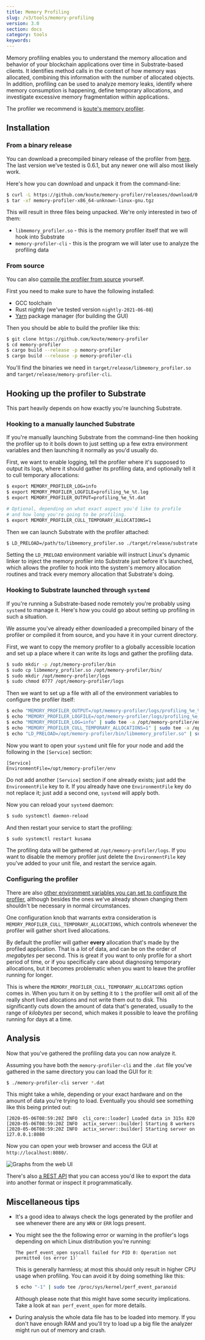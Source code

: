 ```yaml
---
title: Memory Profiling
slug: /v3/tools/memory-profiling
version: 3.0 
section: docs
category: tools
keywords:
---
```


Memory profiling enables you to understand the memory allocation and behavior of your blockchain
applications over time in Substrate-based clients. It identifies method calls in the context of how
memory was allocated, combining this information with the number of allocated objects. In addition,
profiling can be used to analyze memory leaks, identify where memory consumption is happening,
define temporary allocations, and investigate excessive memory fragmentation within applications.

The profiler we recommend is [koute's memory profiler](https://github.com/koute/memory-profiler).

## Installation

### From a binary release

You can download a precompiled binary release of the profiler from [here](https://github.com/koute/memory-profiler/releases).
The last version we've tested is 0.6.1, but any newer one will also most likely work.

Here's how you can download and unpack it from the command-line:

```bash
$ curl -L https://github.com/koute/memory-profiler/releases/download/0.6.1/memory-profiler-x86_64-unknown-linux-gnu.tgz -o memory-profiler-x86_64-unknown-linux-gnu.tgz
$ tar -xf memory-profiler-x86_64-unknown-linux-gnu.tgz
```

This will result in three files being unpacked. We're only interested in two of them:

- `libmemory_profiler.so` - this is the memory profiler itself that we will hook into Substrate
- `memory-profiler-cli` - this is the program we will later use to analyze the profiling data

### From source

You can also [compile the profiler from source](https://github.com/koute/memory-profiler#building) yourself.

First you need to make sure to have the following installed:

- GCC toolchain
- Rust nightly (we've tested version `nightly-2021-06-08`)
- [Yarn](https://yarnpkg.com) package manager (for building the GUI)

Then you should be able to build the profiler like this:

```bash
$ git clone https://github.com/koute/memory-profiler
$ cd memory-profiler
$ cargo build --release -p memory-profiler
$ cargo build --release -p memory-profiler-cli
```

You'll find the binaries we need in `target/release/libmemory_profiler.so` and `target/release/memory-profiler-cli`.

## Hooking up the profiler to Substrate

This part heavily depends on how exactly you're launching Substrate.

### Hooking to a manually launched Substrate

If you're manually launching Substrate from the command-line then hooking the profiler up to it
boils down to just setting up a few extra environment variables and then launching it normally as
you'd usually do.

First, we want to enable logging, tell the profiler where it's supposed to output its logs, where it
should gather its profiling data, and optionally tell it to cull temporary allocations:

```bash
$ export MEMORY_PROFILER_LOG=info
$ export MEMORY_PROFILER_LOGFILE=profiling_%e_%t.log
$ export MEMORY_PROFILER_OUTPUT=profiling_%e_%t.dat

# Optional, depending on what exact aspect you'd like to profile
# and how long you're going to be profiling.
$ export MEMORY_PROFILER_CULL_TEMPORARY_ALLOCATIONS=1
```

Then we can launch Substrate with the profiler attached:

```bash
$ LD_PRELOAD=/path/to/libmemory_profiler.so ./target/release/substrate
```

Setting the `LD_PRELOAD` environment variable will instruct Linux's dynamic linker to inject the
memory profiler into Substrate just before it's launched, which allows the profiler to hook into the
system's memory allocation routines and track every memory allocation that Substrate's doing.

### Hooking to Substrate launched through `systemd`

If you're running a Substrate-based node remotely you're probably using `systemd` to manage it.
Here's how you could go about setting up profiling in such a situation.

We assume you've already either downloaded a precompiled binary of the profiler or compiled it from
source, and you have it in your current directory.

First, we want to copy the memory profiler to a globally accessible location and set up a place
where it can write its logs and gather the profiling data.

```bash
$ sudo mkdir -p /opt/memory-profiler/bin
$ sudo cp libmemory_profiler.so /opt/memory-profiler/bin/
$ sudo mkdir /opt/memory-profiler/logs
$ sudo chmod 0777 /opt/memory-profiler/logs
```

Then we want to set up a file with all of the environment variables to configure the profiler itself:

```bash
$ echo "MEMORY_PROFILER_OUTPUT=/opt/memory-profiler/logs/profiling_%e_%t_%p.dat" | sudo tee /opt/memory-profiler/env
$ echo "MEMORY_PROFILER_LOGFILE=/opt/memory-profiler/logs/profiling_%e_%t_%p.txt" | sudo tee -a /opt/memory-profiler/env
$ echo "MEMORY_PROFILER_LOG=info" | sudo tee -a /opt/memory-profiler/env
$ echo "MEMORY_PROFILER_CULL_TEMPORARY_ALLOCATIONS=1" | sudo tee -a /opt/memory-profiler/env
$ echo "LD_PRELOAD=/opt/memory-profiler/bin/libmemory_profiler.so" | sudo tee -a /opt/memory-profiler/env
```

Now you want to open your `systemd` unit file for your node and add the following in the `[Service]` section:

```
[Service]
EnvironmentFile=/opt/memory-profiler/env
```

Do not add another `[Service]` section if one already exists; just add the `EnvironmentFile` key to it.
If you already have one `EnvironmentFile` key do not replace it; just add a second one, `systemd` will apply both.

Now you can reload your `systemd` daemon:

```bash
$ sudo systemctl daemon-reload
```

And then restart your service to start the profiling:

```bash
$ sudo systemctl restart kusama
```

The profiling data will be gathered at `/opt/memory-profiler/logs`. If you want to disable the
memory profiler just delete the `EnvironmentFile` key you've added to your unit file, and restart
the service again.

### Configuring the profiler

There are also [other environment variables you can set to configure the profiler](https://github.com/koute/memory-profiler#environment-variables-used-by-libmemory_profilerso),
although besides the ones we've already shown changing them shouldn't be necessary in normal circumstances.

One configuration knob that warrants extra consideration is `MEMORY_PROFILER_CULL_TEMPORARY_ALLOCATIONS`,
which controls whenever the profiler will gather short lived allocations.

By default the profiler will gather **every** allocation that's made by the profiled application.
That is a _lot_ of data, and can be on the order of _megabytes_ per second. This is great if you
want to only profile for a short period of time, or if you specifically care about diagnosing
temporary allocations, but it becomes problematic when you want to leave the profiler running for
longer.

This is where the `MEMORY_PROFILER_CULL_TEMPORARY_ALLOCATIONS` option comes in. When you turn it on
by setting it to `1` the profiler will omit all of the really short lived allocations and not write
them out to disk. This significantly cuts down the amount of data that's generated, usually to the
range of _kilobytes_ per second, which makes it possible to leave the profiling running for days at
a time.

## Analysis

Now that you've gathered the profiling data you can now analyze it.

Assuming you have both the `memory-profiler-cli` and the `.dat` file you've gathered
in the same directory you can load the GUI for it:

```bash
$ ./memory-profiler-cli server *.dat
```

This might take a while, depending or your exact hardware and on the amount of data you're trying to load.
Eventually you should see something like this being printed out:

```
[2020-05-06T08:59:20Z INFO  cli_core::loader] Loaded data in 315s 820
[2020-05-06T08:59:20Z INFO  actix_server::builder] Starting 8 workers
[2020-05-06T08:59:20Z INFO  actix_server::builder] Starting server on 127.0.0.1:8080
```

Now you can open your web browser and access the GUI at `http://localhost:8080/`.

![Graphs from the web UI](../../../../src/images/docs/tools/mem-profiling-memory-graph.png)

There's also [a REST API](https://github.com/koute/memory-profiler#rest-api-exposed-by-memory-profiler-cli-server)
that you can access you'd like to export the data into another format or inspect it programmatically.

## Miscellaneous tips

- It's a good idea to always check the logs generated by the profiler and see whenever there are any
  `WRN` or `ERR` logs present.

- You might see the the following error or warning in the profiler's logs depending on which Linux
  distribution you're running:

  ```
  The perf_event_open syscall failed for PID 0: Operation not permitted (os error 1)`
  ```

  This is generally harmless; at most this should only result in higher CPU usage when profiling.
  You can avoid it by doing something like this:

  ```bash
  $ echo "-1" | sudo tee /proc/sys/kernel/perf_event_paranoid
  ```

  Although please note that this might have some security implications. Take a look at
  `man perf_event_open` for more details.

- During analysis the whole data file has to be loaded into memory. If you don't have enough RAM
  and you'll try to load up a big file the analyzer might run out of memory and crash.
